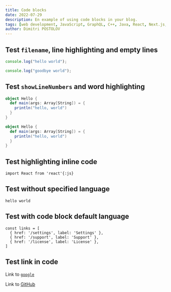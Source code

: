 ```yaml
---
title: Code blocks
date: 2022-07-29
description: En example of using code blocks in your blog.
tags: [web development, JavaScript, GraphQL, C++, Java, React, Next.js, The Guild, MacBook Pro]
author: Dimitri POSTOLOV
---
```


## Test `filename`, line highlighting and empty lines

```js filename="test.js" {1}
console.log("hello world");

console.log("goodbye world");
```

## Test `showLineNumbers` and word highlighting

```scala showLineNumbers {2-4} /println/
object Hello {
  def main(args: Array[String]) = {
    println("hello, world")
  }
}

object Hello {
  def main(args: Array[String]) = {
    println("hello, world")
  }
}
```

## Test highlighting inline code

`import React from 'react'{:js}`

## Test without specified language

```text /hello/
hello world
```

## Test with code block default language

```
const links = [
  { href: '/settings', label: 'Settings' },
  { href: '/support', label: 'Support' },
  { href: '/license', label: 'License' },
]
```

## Test link in code

Link to [`google`](https://google.com)

Link to [GitHub](https://github.com)
